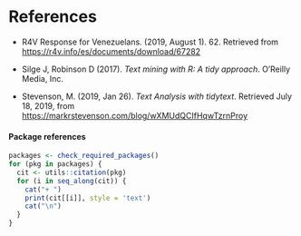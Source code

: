 # References {-}

+ R4V Response for Venezuelans. (2019, August 1). 62. 
  Retrieved from <https://r4v.info/es/documents/download/67282>

+ Silge J, Robinson D (2017). *Text mining with R: A tidy approach*. O'Reilly
  Media, Inc.

+ Stevenson, M. (2019, Jan 26). *Text Analysis with tidytext*. Retrieved July 18,
  2019, from <https://markrstevenson.com/blog/wXMUdQCIfHqwTzrnProy>

#### Package references {-}

```r
packages <- check_required_packages()
for (pkg in packages) {
  cit <- utils::citation(pkg)
  for (i in seq_along(cit)) {
    cat("+ ")
    print(cit[[i]], style = 'text')
    cat("\n")
  }
}
```

